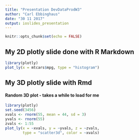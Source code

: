 ```yaml
---
title: "Presentation DevDataProdW3"
author: "Carl Ebbinghaus"
date: "30 11 2017"
output: ioslides_presentation
---
```


```r
knitr::opts_chunk$set(echo = FALSE)
```

## My 2D plotly slide done with R Markdown

```r
library(plotly)
plot_ly(x = mtcars$mpg, type = "histogram")
```

## My 3D plotly slide with Rmd
#### Random 3D plot - takes a while to load for me
```r
library(plotly)
set.seed(3456)
xvals <- rnorm(55, mean = 44, sd = 3)
yvals <- rnorm(55)
zvals <- 1:55
plot_ly(x = ~xvals, y = ~yvals, z = ~zvals,
        type = "scatter3d", color = ~xvals)
```
